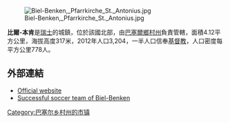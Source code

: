 [[Image:Biel-Benken,_Pfarrkirche_St._Antonius.jpg|right]]

'''比爾-本肯'''是[[瑞士|瑞士]]的城鎮，位於該國北部，由[[巴塞爾鄉村州|巴塞爾鄉村州]]負責管轄，面積4.12平方公里，海拔高度317米，2012年人口3,204，一半人口信奉[[基督教|基督教]]，人口密度每平方公里778人。

==外部連結==
* [http://www.biel-benken.ch Official website] {{Wayback|url=http://www.biel-benken.ch/ |date=20200319115936 }} {{de icon}}
* [http://www.fcbiel-benken.ch Successful soccer team of Biel-Benken] {{Wayback|url=http://www.fcbiel-benken.ch/ |date=20210117030019 }}

{{Switzerland-geo-stub}}
[[Category:巴塞尔乡村州的市镇|Category:巴塞尔乡村州的市镇]]